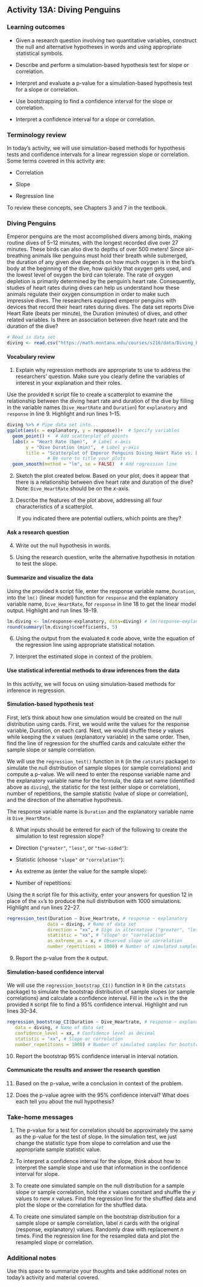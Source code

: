## Activity 13A:  Diving Penguins

\setstretch{1}

### Learning outcomes

* Given a research question involving two quantitative variables, construct the null and alternative hypotheses
  in words and using appropriate statistical symbols.
  
* Describe and perform a simulation-based hypothesis test for slope or correlation.

* Interpret and evaluate a p-value for a simulation-based hypothesis test for a slope or correlation.

* Use bootstrapping to find a confidence interval for the slope or correlation.

* Interpret a confidence interval for a slope or correlation.

### Terminology review
In today's activity, we will use simulation-based methods for hypothesis tests and confidence intervals for a linear regression slope or correlation. Some terms covered in this activity are:

* Correlation

* Slope 

* Regression line

To review these concepts, see Chapters 3 and 7 in the textbook.


### Diving Penguins

Emperor penguins are the most accomplished divers among birds, making routine dives of 5–12 minutes, with the longest recorded dive over 27 minutes. These birds can also dive to depths of over 500 meters! Since air-breathing animals like penguins must hold their breath while submerged, the duration of any given dive depends on how much oxygen is in the bird’s body at the beginning of the dive, how quickly that oxygen gets used, and the lowest level of oxygen the bird can tolerate. The rate of oxygen depletion is primarily determined by the penguin’s heart rate. Consequently, studies of heart rates during dives can help us understand how these animals regulate their oxygen consumption in order to make such impressive dives. The researchers equipped emperor penguins with devices that record their heart rates during dives. The data set reports Dive Heart Rate (beats per minute), the Duration (minutes) of dives, and other related variables.  Is there an association between dive heart rate and the duration of the dive?

```r
# Read in data set
diving <- read.csv("https://math.montana.edu/courses/s216/data/Diving_Penguins.csv")
```

#### Vocabulary review {-}

1. Explain why regression methods are appropriate to use to address the researchers' question. Make sure you clearly define the variables of interest in your explanation and their roles.

\vspace{.5in}


Use the provided `R` script file to create a scatterplot to examine the relationship between the diving heart rate and duration of the dive by filling in the variable names (`Dive_HeartRate` and `Duration`) for `explanatory` and `response` in line 9.  Highlight and run lines 1--15. 
 
```r
diving %>% # Pipe data set into...
ggplot(aes(x = explanatory, y = response))+  # Specify variables
  geom_point() +  # Add scatterplot of points
  labs(x = "Heart Rate (bpm)",  # Label x-axis
       y = "Dive Duration (min)",  # Label y-axis
       title = "Scatterplot of Emperor Penguins Diving Heart Rate vs. Dive Duration") + 
               # Be sure to title your plots
  geom_smooth(method = "lm", se = FALSE)  # Add regression line

```

2. Sketch the plot created below. Based on your plot, does it appear that there is a relationship between dive heart rate and duration of the dive? Note: `Dive_HeartRate` should be on the $x$-axis.

\vspace{2in}

3. Describe the features of the plot above, addressing all four characteristics of a scatterplot.  

\vspace{1in}

|        If you indicated there are potential outliers, which points are they?

\vspace{0.5in}

#### Ask a research question {-}

4. Write out the null hypothesis in words.

\vspace{1in}

5. Using the research question, write the alternative hypothesis in notation to test the slope.

\vspace{0.5in}

#### Summarize and visualize the data {-}

Using the provided `R` script file, enter the response variable name, `Duration`, into the `lm()` (linear model) function for `response` and the explanatory variable name, `Dive_HeartRate`, for `response` in line 18 to get the linear model output.  Highlight and run lines 18--19.

```r
lm.diving <- lm(response~explanatory, data=diving) # lm(response~explanatory)
round(summary(lm.diving)$coefficients, 5)
```

6.  Using the output from the evaluated `R` code above, write the equation of the regression line using appropriate statistical notation.
\vspace{1in}

7.  Interpret the estimated slope in context of the problem.
\vspace{1in}

#### Use statistical inferential methods to draw inferences from the data {-}

In this activity, we will focus on using simulation-based methods for inference in regression.  

#### Simulation-based hypothesis test {-}

First, let's think about how one simulation would be created on the null distribution using cards.  First, we would write the values for the response variable, Duration, on each card.  Next, we would shuffle these $y$ values while keeping the $x$ values (explanatory variable) in the same order.  Then, find the line of regression for the shuffled cards and calculate either the sample slope or sample correlation.  

We will use the `regression_test()` function in `R` (in the `catstats` package) to simulate the null distribution of sample slopes (or sample correlations) and compute a p-value.  We will need to enter the response variable name and the explanatory variable name for the formula, the data set name (identified above as `diving`), the statistic for the test (either slope or correlation), number of repetitions, the sample statistic (value of slope or correlation), and the direction of the alternative hypothesis.

The response variable name is `Duration` and the explanatory variable name is `Dive_HeartRate`.

8. What inputs should be entered for each of the following to create the simulation to test regression slope?

\vspace{.5 mm}

* Direction (`"greater"`, `"less"`, or `"two-sided"`):

\vspace{.2in}

* Statistic (choose `"slope"` or `"correlation"`):

\vspace{.2in}
* As extreme as (enter the value for the sample slope):

\vspace{0.2in}

* Number of repetitions:
    
\vspace{.2in}

Using the `R` script file for this activity, enter your answers for question 12 in place of the `xx`'s to produce the null distribution with 1000 simulations.  Highlight and run lines 22--27.

```r
regression_test(Duration ~ Dive_Heartrate, # response ~ explanatory
               data = diving, # Name of data set
               direction = "xx", # Sign in alternative ("greater", "less", "two-sided")
               statistic = "xx", # "slope" or "correlation"
               as_extreme_as = x, # Observed slope or correlation
               number_repetitions = 1000) # Number of simulated samples for null distribution
```

9.  Report the p-value from the `R` output. 
\vspace{0.5in}

#### Simulation-based confidence interval {-}

We will use the `regression_bootstrap_CI()` function in `R` (in the `catstats` package) to simulate the bootstrap distribution of sample slopes (or sample correlations) and calculate a confidence interval. Fill in the `xx`'s in the the provided `R` script file to find a 95\% confidence interval. Highlight and run lines 30--34. 

```r
regression_bootstrap_CI(Duration ~ Dive_Heartrate, # response ~ explanatory
   data = diving, # Name of data set
   confidence_level = xx, # Confidence level as decimal
   statistic = "xx", # Slope or correlation
   number_repetitions = 1000) # Number of simulated samples for bootstrap distribution
```
10.  Report the bootstrap 95\% confidence interval in interval notation.  
\vspace{0.5in}
   
#### Communicate the results and answer the research question {-}

11. Based on the p-value, write a conclusion in context of the problem.

\vspace{.8in}

12. Does the p-value agree with the 95\% confidence interval?  What does each tell you about the null hypothesis?

\vspace{.6in}

### Take-home messages

1.	The p-value for a test for correlation should be approximately the same as the p-value for the test of slope.  In the simulation test, we just change the statistic type from slope to correlation and use the appropriate sample statistic value.  

2. To interpret a confidence interval for the slope, think about how to interpret the sample slope and use that information in the confidence interval for slope.  

3. To create one simulated sample on the null distribution for a sample slope or sample correlation, hold the $x$ values constant and shuffle the $y$ values to new $x$ values. Find the regression line for the shuffled data and plot the slope or the correlation for the shuffled data.

4. To create one simulated sample on the bootstrap distribution for a sample slope or sample correlation, label $n$ cards with the original (response, explanatory) values.  Randomly draw with replacement $n$ times.  Find the regression line for the resampled data and plot the resampled slope or correlation. 

### Additional notes

Use this space to summarize your thoughts and take additional notes on today's activity and material covered.

\newpage